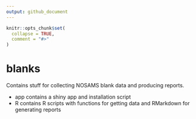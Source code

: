 ```yaml
---
output: github_document
---
```


<!-- README.md is generated from README.Rmd. Please edit that file -->

```r
knitr::opts_chunk$set(
  collapse = TRUE,
  comment = "#>"
)
```
# blanks

Contains stuff for collecting NOSAMS blank data and producing reports.

* app contains a shiny app and installation script
* R contains R scripts with functions for getting data and RMarkdown 
  for generating reports

